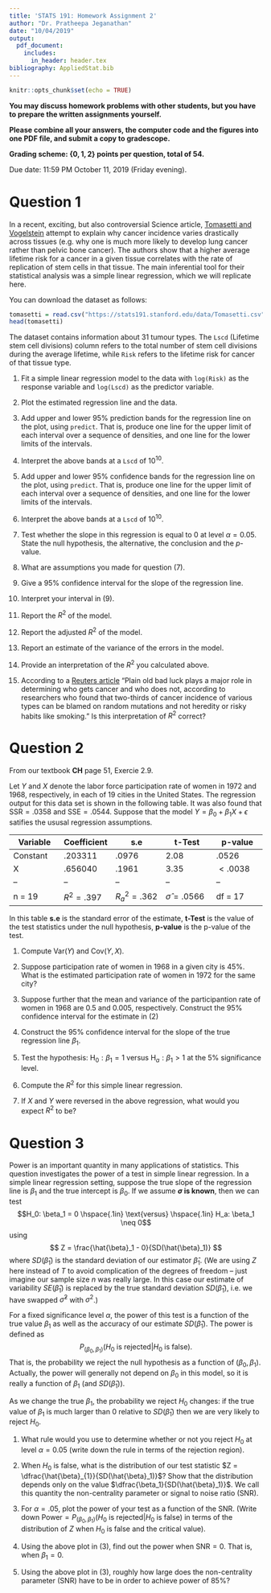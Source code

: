 ```yaml
---
title: 'STATS 191: Homework Assignment 2'
author: "Dr. Pratheepa Jeganathan"
date: "10/04/2019"
output: 
  pdf_document:
    includes:
      in_header: header.tex
bibliography: AppliedStat.bib
---
```


```r
knitr::opts_chunk$set(echo = TRUE)
```


**You may discuss homework problems with other students, but you have to prepare the written assignments yourself.**

**Please combine all your answers, the computer code and the figures into one PDF file, and submit a copy to gradescope.**

**Grading scheme: $\left\lbrace 0, 1, 2\right\rbrace$ points per question, total of 54.**
 
\rc Due date: 11:59 PM October 11, 2019 (Friday evening).\bc


# Question 1

In a recent, exciting, but also controversial Science article, [\blc Tomasetti and Vogelstein\bc](http://science.sciencemag.org/content/347/6217/78.full) attempt to explain why cancer incidence varies drastically across tissues (e.g. why one is much more likely to develop lung cancer rather than pelvic bone cancer). The authors show that a higher average lifetime risk for a cancer in a given tissue correlates with the rate of replication of stem cells in that tissue. The main inferential tool for their statistical analysis was a simple linear regression, which we will replicate here. 

You can download the dataset as follows:

```R
tomasetti = read.csv("https://stats191.stanford.edu/data/Tomasetti.csv")
head(tomasetti)
```

The dataset contains information about 31 tumour types. The `Lscd` (Lifetime stem cell divisions) column refers to the total number of stem cell divisions during the average lifetime, while `Risk` refers to the lifetime risk for cancer of that tissue type.

1.  Fit a simple linear regression model to the data with `log(Risk)` as the response variable and `log(Lscd)` as the predictor variable. 

2. Plot the estimated regression line and the data. 

3. Add upper and lower 95% prediction bands for the regression line on the plot, using `predict`. That is, produce one line for the upper limit of each interval over a sequence of densities, and one line for the lower limits of the intervals. 

4. Interpret the above bands at a `Lscd` of $10^{10}$.

5. Add upper and lower 95% confidence bands for the regression line on the plot, using `predict`. That is, produce one line for the upper limit of each interval over a sequence of densities, and one line for the lower limits of the intervals. 

6. Interpret the above bands at a `Lscd` of $10^{10}$.

7. Test whether the slope in this regression is equal to 0 at level $\alpha=0.05$. State the null hypothesis, the alternative, the conclusion and the $p$-value. 

8. What are assumptions you made for question (7).

9. Give a 95% confidence interval for the slope of the regression line. 

10. Interpret your interval in (9).

11. Report the $R^2$ of the model.

12. Report the adjusted $R^2$ of the model.

13. Report an estimate of the variance of the errors in the model.

14. Provide an interpretation of the $R^2$ you calculated above. 

15. According to a [Reuters article](http://www.reuters.com/article/health-cancer-luck-idUSL1N0UE0VF20150101) "Plain old bad luck plays a major role in determining who gets cancer and who does not, according to researchers who found that two-thirds of cancer incidence of various types can be blamed on random mutations and not heredity or risky habits like smoking." Is this interpretation of $R^2$ correct?



# Question 2 

From our textbook **CH** page 51, Exercie 2.9.

Let $Y$ and $X$ denote the labor force participation rate of women in 1972 and 1968, respectively, in each of 19 cities in the United States. The regression output for this data set is shown in the following table. It was also found that $\text{SSR} = .0358$ and $\text{SSE} = .0544$. Suppose that the model $Y = \beta_{0} + \beta_{1}X + \epsilon$ satifies the ususal regression assumptions.

| Variable |Coefficient|s.e|t-Test|p-value|
|--|--|--|--|--|
|Constant |.203311|.0976|2.08|.0526|
|X|.656040|.1961|3.35|$<.0038$|
|--|--|--|--|--|
|n = 19|$R^{2} = .397$|$R^{2}_{a} = .362$|$\hat{\sigma} = .0566$|df = 17|

In this table **s.e** is the standard error of the estimate, **t-Test** is the value of the test statistics under the null hypothesis, **p-value** is the p-value of the test.

1. Compute $\text{Var}\left(Y\right)$ and $\text{Cov}\left(Y, X\right)$.

2. Suppose participation rate of women in 1968 in a given city is 45\%. What is the estimated participation rate of women in 1972 for the same city?

3. Suppose further that the mean and variance of the participantion rate of women in 1968 are 0.5 and 0.005, respectively. Construct the 95\% confidence interval for the estimate in (2)

4. Construct the 95\% confidence interval for the slope of the true regression line $\beta_{1}$.

5. Test the hypothesis: $\text{H}_{0}: \beta_{1} = 1$ versus $\text{H}_{a}: \beta_{1} > 1$ at the 5\% significance level.

6. Compute the $R^{2}$ for this simple linear regression.

7. If $X$ and $Y$ were reversed in the above regression, what would you expect $R^{2}$ to be?


# Question 3

Power is an important quantity in many applications of statistics. This question investigates the power of a test in simple linear regression. In a simple linear regression setting, suppose the true slope of the regression line is $\beta_1$ and the true intercept is $\beta_0$. If we assume **$\sigma$ is known**, then we can test $$H_0: \beta_1 = 0 \hspace{.1in} \text{versus} \hspace{.1in} H_a: \beta_1 \neq 0$$ using
$$
Z = \frac{\hat{\beta}_1 - 0}{SD(\hat{\beta}_1)}
$$
where $SD(\hat{\beta}_1)$ is the standard deviation of our estimator $\hat{\beta}_1$. (We are using $Z$ here instead of $T$ to avoid complication of the degrees of freedom -- just imagine our sample size $n$ was really large. In this case our estimate of variability $SE(\hat{\beta}_1)$ is replaced by the true standard deviation $SD(\hat{\beta}_1)$, i.e. we have swapped $\hat{\sigma}^2$ with $\sigma^2$.)

For a fixed significance level $\alpha$, the power of this test is a function of the true value $\beta_1$ as well as
the accuracy of our estimate $SD(\hat{\beta}_1)$. The power is defined as $$P_{(\beta_0,\beta_1)}\left(\text{$H_0$ is rejected}\vert \text{$H_0$ is false}\right).
$$ That is, the probability we reject the null hypothesis as a function of $(\beta_0, \beta_1)$. Actually, the power will generally not depend on $\beta_0$ in this model, so it is really a function of $\beta_1$ (and $SD(\hat{\beta}_1)$). 

As we change the true $\beta_1$, the probability we reject $H_0$ changes: if the true value of $\beta_1$ is much larger than 0 relative to $SD(\hat{\beta}_1)$ then
we are very likely to reject $H_0$.

1. What rule would you use to determine whether or not you reject $H_0$ at level $\alpha=0.05$ (write down the rule in terms of the rejection region).

2. When $\text{$H_0$ is false}$, what is the distribution of our test statistic $Z = \dfrac{\hat{\beta}_{1}}{SD(\hat{\beta}_1)}$?
Show that the distribution depends only on the value $\dfrac{\beta_1}{SD(\hat{\beta}_1)}$. We call this quantity the non-centrality parameter or signal to noise ratio (SNR).

3. For $\alpha = .05$, plot the power of your test as a function of the SNR. (Write down $\text{Power} = P_{(\beta_0,\beta_1)}\left(\text{$H_0$ is rejected}\vert \text{$H_0$ is false}\right)$ in terms of the distribution of $Z$ when $\text{$H_0$ is false}$ and the critical value).

4. Using the above plot in (3), find out the power when $\text{SNR} = 0$. That is,  when $\beta_{1} = 0$.

4. Using the above plot in (3), roughly how large does the non-centrality parameter (SNR) have to be in order to achieve power of 85%?
